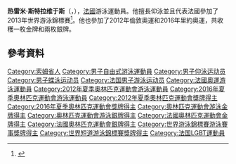 '''热雷米·斯特拉维于斯'''（{{lang-fr|Jérémy Stravius}}，{{bd|1988年|7月14日}}），[[法國|法國]]游泳運動員。他擅長仰泳並且代表法國參加了2013年世界游泳錦標賽<ref>{{Cite web |url=http://www.lemonde.fr/sport/article/2013/07/28/natation-le-relais-francais-champion-du-monde-du-4-x-100-m-nage-libre_3454693_3242.html |title=存档副本 |accessdate=2015-06-14 |archive-date=2020-09-21 |archive-url=https://web.archive.org/web/20200921201554/https://www.lemonde.fr/sport/article/2013/07/28/natation-le-relais-francais-champion-du-monde-du-4-x-100-m-nage-libre_3454693_3242.html |dead-url=no }}</ref>。他也參加了2012年倫敦奧運和2016年里約奧運，共收穫一枚金牌和兩枚銀牌。

== 參考資料 ==
{{Reflist}}

{{奥林匹克运动会游泳比赛男子4×100米自由泳接力冠军}}

{{Authority control}}
{{DEFAULTSORT:Stravius, Jérémy}}
[[Category:索姆省人|Category:索姆省人]]
[[Category:男子自由式游泳運動員|Category:男子自由式游泳運動員]]
[[Category:男子仰泳运动员|Category:男子仰泳运动员]]
[[Category:男子蝶泳运动员|Category:男子蝶泳运动员]]
[[Category:法国男子游泳运动员|Category:法国男子游泳运动员]]
[[Category:法國奧運游泳運動員|Category:法國奧運游泳運動員]]
[[Category:2012年夏季奧林匹克運動會游泳運動員|Category:2012年夏季奧林匹克運動會游泳運動員]]
[[Category:2016年夏季奧林匹克運動會游泳運動員|Category:2016年夏季奧林匹克運動會游泳運動員]]
[[Category:2012年夏季奧林匹克運動會獎牌得主|Category:2012年夏季奧林匹克運動會獎牌得主]]
[[Category:2016年夏季奧林匹克運動會獎牌得主|Category:2016年夏季奧林匹克運動會獎牌得主]]
[[Category:奧林匹克運動會游泳金牌得主|Category:奧林匹克運動會游泳金牌得主]]
[[Category:奧林匹克運動會游泳銀牌得主|Category:奧林匹克運動會游泳銀牌得主]]
[[Category:法國奧林匹克運動會金牌得主|Category:法國奧林匹克運動會金牌得主]]
[[Category:法國奧林匹克運動會銀牌得主|Category:法國奧林匹克運動會銀牌得主]]
[[Category:世界游泳錦標賽游泳賽事獎牌得主|Category:世界游泳錦標賽游泳賽事獎牌得主]]
[[Category:世界短道游泳錦標賽獎牌得主|Category:世界短道游泳錦標賽獎牌得主]]
[[Category:法国LGBT運動員|Category:法国LGBT運動員]]